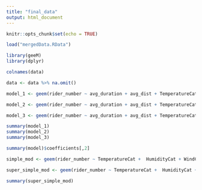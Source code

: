 ```yaml
---
title: "final_data"
output: html_document
---
```


```r
knitr::opts_chunk$set(echo = TRUE)
```

```r
load("mergedData.RData")
```

```r
library(geeM)
library(dplyr)
```

```r
colnames(data)

data <- data %>% na.omit()
```

```r
model_1 <- geem(rider_number ~ avg_duration + avg_dist + TemperatureCat +  HumidityCat+ WindCat + IncomeE + AgeE + distToWM + `Race_White alone`, id = start_station_id, data = data, corstr = "independence")
```

```r
model_2 <- geem(rider_number ~ avg_duration + avg_dist + TemperatureCat +  HumidityCat+ WindCat + IncomeE + AgeE + distToWM + `Race_White alone`, id = start_station_id, data = data, corstr = "exchangeable")
```

```r
model_3 <- geem(rider_number ~ avg_duration + avg_dist + TemperatureCat +  HumidityCat+ WindCat + IncomeE + AgeE + distToWM + `Race_White alone`, id = start_station_id, data = data, corstr = "ar1")
```


```r
summary(model_1)
summary(model_2)
summary(model_3)
```
```r
summary(model)$coefficients[,2]
```

```r
simple_mod <- geem(rider_number ~ TemperatureCat +  HumidityCat + WindCat + IncomeE + AgeE + distToWM + `Race_White alone`, id = start_station_id, data = data, corstr = "exchangeable")
```

```r
super_simple_mod <- geem(rider_number ~ TemperatureCat +  HumidityCat + WindCat + AgeE + `Race_White alone`, id = start_station_id, data = data, corstr = "exchangeable")
```

```r
summary(super_simple_mod)
```

